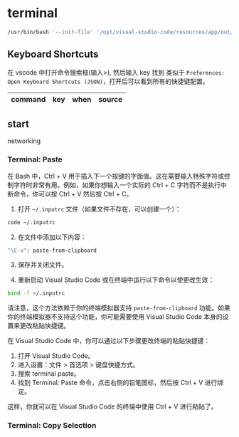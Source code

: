 # terminal

```sh
/usr/bin/bash '--init-file' '/opt/visual-studio-code/resources/app/out/vs/workbench/contrib/terminal/common/scripts/shellIntegration-bash.sh'
```

## Keyboard Shortcuts

在 vscode 中打开命令搜索框(输入>), 然后输入 key 找到 类似于 `Preferences: Open Keyboard Shortcuts (JSON)`，打开后可以看到所有的快捷键配置。

| command | key | when | source |
| --- | --- | --- | --- |

## start
networking
### Terminal: Paste

在 Bash 中，Ctrl + V 用于插入下一个按键的字面值。这在需要输入特殊字符或控制字符时非常有用。例如，如果你想输入一个实际的 Ctrl + C 字符而不是执行中断命令，你可以按 Ctrl + V 然后按 Ctrl + C。

1. 打开 `~/.inputrc` 文件（如果文件不存在，可以创建一个）：

```sh
code ~/.inputrc
```

2. 在文件中添加以下内容：

```sh
"\C-v": paste-from-clipboard
```

3. 保存并关闭文件。

4. 重新启动 Visual Studio Code 或在终端中运行以下命令以使更改生效：

```sh
bind -f ~/.inputrc
```

请注意，这个方法依赖于你的终端模拟器支持 `paste-from-clipboard` 功能。如果你的终端模拟器不支持这个功能，你可能需要使用 Visual Studio Code 本身的设置来更改粘贴快捷键。

在 Visual Studio Code 中，你可以通过以下步骤更改终端的粘贴快捷键：

1. 打开 Visual Studio Code。
2. 进入设置：文件 > 首选项 > 键盘快捷方式。
3. 搜索 terminal paste。
4. 找到 Terminal: Paste 命令，点击右侧的铅笔图标，然后按 Ctrl + V 进行绑定。

这样，你就可以在 Visual Studio Code 的终端中使用 Ctrl + V 进行粘贴了。

### Terminal: Copy Selection